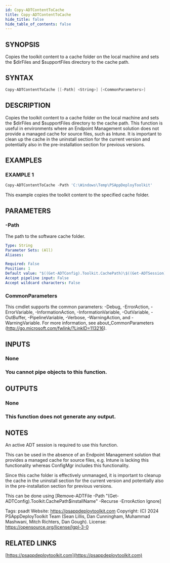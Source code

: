 ```yaml
---
id: Copy-ADTContentToCache
title: Copy-ADTContentToCache
hide_title: false
hide_table_of_contents: false
---
```


## SYNOPSIS

Copies the toolkit content to a cache folder on the local machine and sets the $dirFiles and $supportFiles directory to the cache path.

## SYNTAX

```powershell
Copy-ADTContentToCache [[-Path] <String>] [<CommonParameters>]
```

## DESCRIPTION

Copies the toolkit content to a cache folder on the local machine and sets the $dirFiles and $supportFiles directory to the cache path.
This function is useful in environments where an Endpoint Management solution does not provide a managed cache for source files, such as Intune.
It is important to clean up the cache in the uninstall section for the current version and potentially also in the pre-installation section for previous versions.

## EXAMPLES

### EXAMPLE 1

```powershell
Copy-ADTContentToCache -Path 'C:\Windows\Temp\PSAppDeployToolkit'
```

This example copies the toolkit content to the specified cache folder.

## PARAMETERS

### -Path

The path to the software cache folder.

```yaml
Type: String
Parameter Sets: (All)
Aliases:

Required: False
Position: 1
Default value: "$((Get-ADTConfig).Toolkit.CachePath)\$((Get-ADTSession).GetPropertyValue('installName'))"
Accept pipeline input: False
Accept wildcard characters: False
```

### CommonParameters

This cmdlet supports the common parameters: -Debug, -ErrorAction, -ErrorVariable, -InformationAction, -InformationVariable, -OutVariable, -OutBuffer, -PipelineVariable, -Verbose, -WarningAction, and -WarningVariable.
For more information, see about_CommonParameters (http://go.microsoft.com/fwlink/?LinkID=113216).

## INPUTS

### None

### You cannot pipe objects to this function.

## OUTPUTS

### None

### This function does not generate any output.

## NOTES

An active ADT session is required to use this function.

This can be used in the absence of an Endpoint Management solution that provides a managed cache for source files, e.g.
Intune is lacking this functionality whereas ConfigMgr includes this functionality.

Since this cache folder is effectively unmanaged, it is important to cleanup the cache in the uninstall section for the current version and potentially also in the pre-installation section for previous versions.

This can be done using [Remove-ADTFile -Path "(Get-ADTConfig).Toolkit.CachePath\$installName" -Recurse -ErrorAction Ignore]

Tags: psadt
Website: https://psappdeploytoolkit.com
Copyright: (C) 2024 PSAppDeployToolkit Team (Sean Lillis, Dan Cunningham, Muhammad Mashwani, Mitch Richters, Dan Gough).
License: https://opensource.org/license/lgpl-3-0

## RELATED LINKS

[https://psappdeploytoolkit.com](https://psappdeploytoolkit.com)
